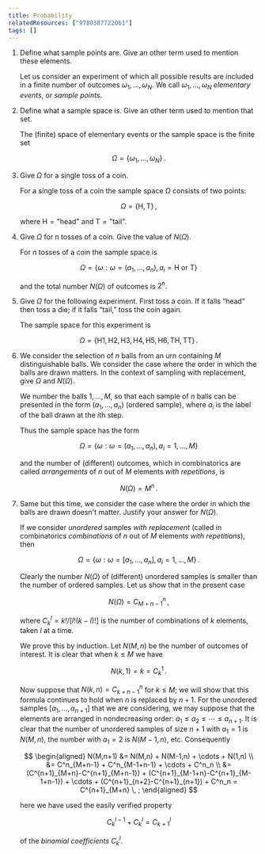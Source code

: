 ```yaml
---
title: Probability
relatedResources: ["9780387722061"]
tags: []
---
```


1.  Define what sample points are. Give an other term used to mention these
    elements.

    <Solution>

    Let us consider an experiment of which all possible results are included in
    a finite number of outcomes $\omega_1,\dots,\omega_N$. We call
    $\omega_1,\dots,\omega_N$ _elementary events_, or _sample points_.

    </Solution>

2.  Define what a sample space is. Give an other term used to mention that set.

    <Solution>

    The (finite) space of elementary events or the sample space is the finite
    set

    $$
    \Omega = \{\omega_1,\dots,\omega_N\} \, .
    $$

    </Solution>

3.  Give $\Omega$ for a single toss of a coin.

    <Solution>

    For a single toss of a coin the sample space $\Omega$ consists of two
    points:

    $$
    \Omega = \{\text{H}, \text{T}\} \, ,
    $$

    where $\text{H} = \text{"head"}$ and $\text{T} = \text{"tail"}$.

    </Solution>

4.  Give $\Omega$ for $n$ tosses of a coin. Give the value of $N(\Omega)$.

    <Solution>

    For $n$ tosses of a coin the sample space is

    $$
    \Omega = \{\omega : \omega=(a_1,\dots,a_n), a_i=\text{H or T}\}
    $$

    and the total number $N(\Omega)$ of outcomes is $2^n$.

    </Solution>

5.  Give $\Omega$ for the following experiment. First toss a coin. If it falls
    “head” then toss a die; if it falls “tail,” toss the coin again.

    <Solution>

    The sample space for this experiment is

    $$
    \Omega = \{\text{H1},\text{H2},\text{H3},\text{H4},\text{H5},\text{H6},\text{TH},\text{TT}\} \, .
    $$

    </Solution>

6.  We consider the selection of $n$ balls from an urn containing $M$
    distinguishable balls. We consider the case where the order in which the
    balls are drawn matters. In the context of sampling with replacement, give
    $\Omega$ and $N(\Omega)$.

    <Solution>

    We number the balls $1,\dots,M$, so that each sample of $n$ balls can be
    presented in the form $(a_1,\dots,a_n)$ (ordered sample), where $a_i$ is the
    label of the ball drawn at the $i$th step.

    Thus the sample space has the form

    $$
    \Omega = \{\omega : \omega=(a_1,\dots,a_n), a_i=1,\dots,M\}
    $$

    and the number of (different) outcomes, which in combinatorics are called
    _arrangements_ of $n$ out of $M$ elements _with repetitions_, is

    $$
    N(\Omega) = M^n \, .
    $$

    </Solution>

7.  Same but this time, we consider the case where the order in which the balls
    are drawn doesn't matter. Justify your answer for $N(\Omega)$.

    <Solution>

    If we consider _unordered_ samples _with replacement_ (called in
    combinatorics _combinations_ of $n$ out of $M$ elements _with repetitions_),
    then

    $$
    \Omega = \{\omega : \omega=[a_1,\dots,a_n], a_i=1,\dots,M\} \, .
    $$

    Clearly the number $N(\Omega)$ of (different) unordered samples is smaller
    than the number of ordered samples. Let us show that in the present case

    $$
    N(\Omega) = C^n_{M+n-1} \, ,
    $$

    where $C_k^l = k!/[l!(k-l)!]$ is the number of combinations of $k$ elements,
    taken $l$ at a time.

    We prove this by induction. Let $N(M,n)$ be the number of outcomes of
    interest. It is clear that when $k \le M$ we have

    $$
    N(k,1) = k = C^1_k \, .
    $$

    Now suppose that $N(k,n) = C^n_{k+n-1}$ for $k \le M$; we will show that
    this formula continues to hold when $n$ is replaced by $n+1$. For the
    unordered samples $[a_1,\dots,a_{n+1}]$ that we are considering, we may
    suppose that the elements are arranged in nondecreasing order:
    $a_1 \le a_2 \le \cdots \le a_{n+1}$. It is clear that the number of
    unordered samples of size $n+1$ with $a_1 = 1$ is $N(M,n)$, the number with
    $a_1 = 2$ is $N(M-1,n)$, etc. Consequently

    $$
    \begin{aligned}
    N(M,n+1) &= N(M,n) + N(M-1,n) + \cdots + N(1,n) \\
             &= C^n_{M+n-1} + C^n_{M-1+n-1} + \cdots + C^n_n \\
             &= (C^{n+1}_{M+n}-C^{n+1}_{M+n-1}) + (C^{n+1}_{M-1+n}-C^{n+1}_{M-1+n-1}) + \cdots + (C^{n+1}_{n+2}-C^{n+1}_{n+1}) + C^n_n = C^{n+1}_{M+n} \, ;
    \end{aligned}
    $$

    here we have used the easily verified property

    $$
    C^{l-1}_k + C^l_k = C^l_{k+1}
    $$

    of the _binomial coefficients_ $C^l_k$.

    </Solution>
